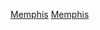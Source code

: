 {{Navbox
| name  = 孟菲斯灰熊
| title = [[孟菲斯灰熊|<span style="color: #{{NBA color|曼斐斯灰熊|2}};">曼斐斯灰熊</span>]]
| bodyclass  = hlist
| titlestyle = {{NBA color cell|曼斐斯灰熊}}
| bodystyle  = width:{{{width|100%}}}; <!--if width not specified, use width of former template-->
| groupstyle = {{NBA color cell2|曼斐斯灰熊}}
| state = {{{state|autocollapse}}}

| abovestyle = {{NBA color cell2|曼斐斯灰熊}}
| above=
*前身為'''溫哥華灰熊'''
*1995年建隊
*位於'''[[田納西州|<span style="color:#{{NBA color|曼斐斯灰熊|4}};">田納西州<span>]][[孟菲斯 (田納西州)|<span style="color:#{{NBA color|曼斐斯灰熊|4}};">孟菲斯<span>]]'''

|group2=歷程
|list2=
*[[孟菲斯灰熊|歷程]]
*[[1995年NBA擴軍選秀|擴軍選秀]]
*[[孟菲斯灰熊賽績列表|賽績列表]]
*[[孟菲斯灰熊主教练列表|主教练]]

|group3=場館
|list3=
*[[通用汽車體育館]]
*[[金字塔體育館]]
*'''[[聯邦快遞廣場]]'''

|group4=D-人員
|list4=
;董事長(s)
:{{link-en|優比快科技有限公司|Ubiquiti Networks}}<br /><small>（{{link-en|羅伯特・佩拉|Robert Pera}}為[[董事長]]兼任[[執行長]]）</small>
;總裁
:{{link-en|傑森·韋克斯勒|Jason Wexler}}
;總經理
:{{link-en|柴克瑞·克萊曼|Zachary Kleiman}}
;總教練
:{{link-en|泰勒·詹金斯|Taylor Jenkins}}

|group5=D-League加盟
|list5=
*[[达科他奇才]]

}}<noinclude>
[[Category:曼非斯灰熊|Memphis]]
[[Category:NBA球队导航模板|Memphis]]
</noinclude>